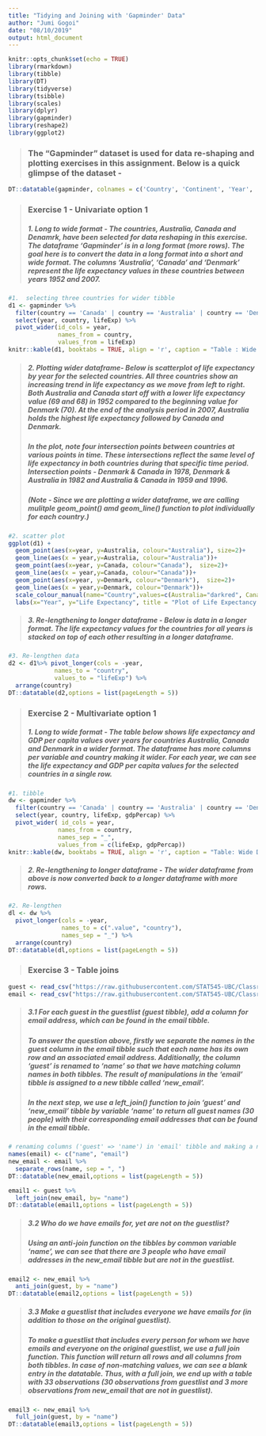 ```yaml
---
title: "Tidying and Joining with 'Gapminder' Data"
author: "Jumi Gogoi"
date: "08/10/2019"
output: html_document
---
```


```r
knitr::opts_chunk$set(echo = TRUE)
library(rmarkdown)
library(tibble)
library(DT)
library(tidyverse)
library(tsibble)
library(scales)
library(dplyr)
library(gapminder)
library(reshape2)
library(ggplot2)
```

>### The "**Gapminder**" dataset is used for data re-shaping and plotting exercises in this assignment. Below is a quick glimpse of the dataset -

```r
DT::datatable(gapminder, colnames = c('Country', 'Continent', 'Year', 'Life Expectancy', 'Population', 'GDP per Capita'),options = list(pageLength = 5))
```

>### Exercise 1 - Univariate option 1
>##### **1. Long to wide format -** The countries, Australia, Canada and Denamrk, have been selected for data reshaping in this exercise. The dataframe 'Gapminder' is in a long format (more rows). The goal here is to convert the data in a long format into a short and wide format. The columns 'Australia', 'Canada' and 'Denmark' represent the life expectancy values in these countries between years 1952 and 2007. 

```r
#1.  selecting three countries for wider tibble
d1 <- gapminder %>% 
  filter(country == 'Canada' | country == 'Australia' | country == 'Denmark') %>% 
  select(year, country, lifeExp) %>% 
  pivot_wider(id_cols = year,
              names_from = country,
              values_from = lifeExp)
knitr::kable(d1, booktabs = TRUE, align = 'r', caption = "Table : Wide Dataframe - Life Expectancy") 
```

>##### **2. Plotting wider dataframe- ** Below is scatterplot of life expectancy by year for the selected countries. All three countries show an increasing trend in life expectancy as we move from left to right. Both Australia and Canada start off with a lower life expectancy value (69 and 68) in 1952 compared to the beginning value for Denmark (70). At the end of the analysis period in 2007, Australia holds the highest life expectancy followed by Canada and Denmark. 
>##### In the plot, note four intersection points between countries at various points in time. These intersections reflect the same level of life expectancy in both countries during that specific time period. Intersection points - Denmark & Canada in 1978, Denmark & Australia in 1982 and Australia & Canada in 1959 and 1996. 
>##### (**Note - Since we are plotting a wider dataframe, we are calling mulitple geom_point() amd geom_line() function to plot individually for each country.**)

```r
#2. scatter plot
ggplot(d1) +
  geom_point(aes(x=year, y=Australia, colour="Australia"), size=2)+
  geom_line(aes(x = year,y=Australia, colour="Australia"))+
  geom_point(aes(x=year, y=Canada, colour="Canada"),  size=2)+
  geom_line(aes(x = year,y=Canada, colour="Canada"))+
  geom_point(aes(x=year, y=Denmark, colour="Denmark"),  size=2)+
  geom_line(aes(x = year,y=Denmark, colour="Denmark"))+
  scale_colour_manual(name="Country",values=c(Australia="darkred", Canada="steelblue", Denmark="darkgreen"))+
  labs(x="Year", y="Life Expectancy", title = "Plot of Life Expectancy by year for Australia, Canada & Denmark")
```

>##### **3. Re-lengthening to longer dataframe - ** Below is data in a longer format. The life expectancy values for the countries for all years is stacked on top of each other resulting in a longer dataframe. 

```r
#3. Re-lengthen data
d2 <- d1%>% pivot_longer(cols = -year,
             names_to = "country",
             values_to = "lifeExp") %>% 
  arrange(country)
DT::datatable(d2,options = list(pageLength = 5))
```

>### Exercise 2 - Multivariate option 1
>##### **1. Long to wide format -** The table below shows life expectancy and GDP per capita values over years for countries Australia, Canada and Denmark in a wider format. The dataframe has more columns per variable and country making it wider. For each year, we can see the life expectancy and GDP per capita values for the selected countries in a single row. 

```r
#1. tibble
dw <- gapminder %>% 
  filter(country == 'Canada' | country == 'Australia' | country == 'Denmark') %>% 
  select(year, country, lifeExp, gdpPercap) %>% 
  pivot_wider( id_cols = year,
              names_from = country,
              names_sep = "_",
              values_from = c(lifeExp, gdpPercap))
knitr::kable(dw, booktabs = TRUE, align = 'r', caption = "Table: Wide Dataframe - Life Expectancy and GDP per capita")
```

>##### **2. Re-lengthening to longer dataframe -** The wider dataframe from above is now converted back to a longer dataframe with more rows.

```r
#2. Re-lengthen
dl <- dw %>% 
  pivot_longer(cols = -year,
               names_to = c(".value", "country"),
               names_sep = "_") %>% 
  arrange(country)
DT::datatable(dl,options = list(pageLength = 5))
```

>### Exercise 3 - Table joins

```r
guest <- read_csv("https://raw.githubusercontent.com/STAT545-UBC/Classroom/master/data/wedding/attend.csv")
email <- read_csv("https://raw.githubusercontent.com/STAT545-UBC/Classroom/master/data/wedding/emails.csv")
```

>##### **3.1 For each guest in the guestlist (guest tibble), add a column for email address, which can be found in the email tibble.**
>##### To answer the question above, firstly we separate the names in the guest column in the email tibble such that each name has its own row and an associated email address. Additionally, the column 'guest' is renamed to 'name' so that we have matching column names in both tibbles. The result of manipulations in the 'email' tibble is assigned to a new tibble called 'new_email'. 
>##### In the next step, we use a left_join() function to join 'guest' and 'new_email' tibble by variable 'name' to return all guest names (30 people) with their corresponding email addresses that can be found in the email tibble. 
 
```r
# renaming columns ('guest' => 'name') in 'email' tibble and making a new tibble
names(email) <- c("name", "email")
new_email <- email %>% 
  separate_rows(name, sep = ", ")
DT::datatable(new_email,options = list(pageLength = 5))

email1 <- guest %>% 
  left_join(new_email, by= "name")
DT::datatable(email1,options = list(pageLength = 5))
```

>##### **3.2 Who do we have emails for, yet are not on the guestlist?**
>##### Using an anti-join function on the tibbles by common variable 'name', we can see that there are 3 people who have email addresses in the new_email tibble but are not in the guestlist.

```r
email2 <- new_email %>% 
  anti_join(guest, by = "name")
DT::datatable(email2,options = list(pageLength = 5))
```


>##### **3.3 Make a guestlist that includes everyone we have emails for (in addition to those on the original guestlist).**
>##### To make a guestlist that includes every person for whom we have emails and everyone on the original guestlist, we use a full join function. This function will return all rows and all columns from both tibbles. In case of non-matching values, we can see a blank entry in the datatable. Thus, with a full join, we end up with a table with 33 observations (30 observations from guestlist and 3 more observations from new_email that are not in guestlist). 

```r
email3 <- new_email %>%  
  full_join(guest, by = "name")
DT::datatable(email3,options = list(pageLength = 5))
```

